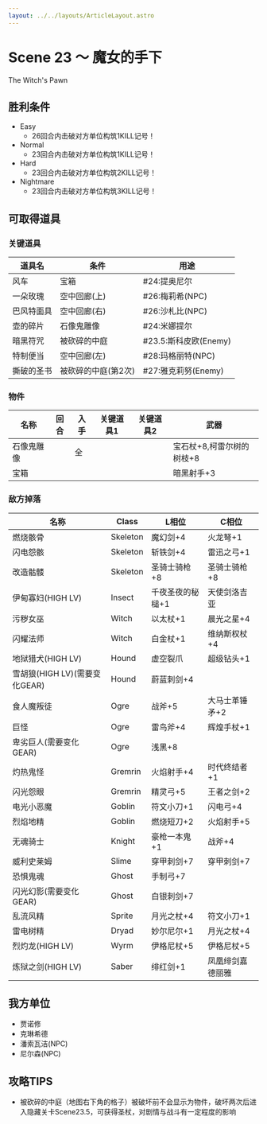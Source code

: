 ```yaml
---
layout: ../../layouts/ArticleLayout.astro
---
```

# Scene 23 ～ 魔女的手下  

The Witch's Pawn

## 胜利条件 

- Easy
  - 26回合内击破对方单位构筑1KILL记号！
- Normal
  - 23回合内击破对方单位构筑1KILL记号！
- Hard
  - 23回合内击破对方单位构筑2KILL记号！
- Nightmare
  - 23回合内击破对方单位构筑3KILL记号！

## 可取得道具 

### 关键道具

|道具名|条件|用途|
|---|---|---|
|风车|宝箱|#24:提奥尼尔|
|一朵玫瑰|空中回廊(上)|#26:梅莉希(NPC)|
|巴风特面具|空中回廊(右)|#26:沙札比(NPC)|
|壶的碎片|石像鬼雕像|#24:米娜提尔|
|暗黑符咒|被砍碎的中庭|#23.5:斯科皮欧(Enemy)|
|特制便当|空中回廊(左)|#28:玛格丽特(NPC)|
|撕破的圣书|被砍碎的中庭(第2次)|#27:雅克莉努(Enemy)|

### 物件

|名称|回合|入手|关键道具1|关键道具2|武器|
|---|---|---|---|---|---|
|石像鬼雕像||全|||宝石杖+8,柯雷尔树的树枝+8|
|宝箱|||||暗黑射手+3|

### 敌方掉落

|名称|Class|L相位|C相位|
|---|---|---|---|
|燃烧骸骨|Skeleton|魔幻剑+4|火龙弩+1|
|闪电怨骸|Skeleton|斩铁剑+4|雷迅之弓+1|
|改造骷髅|Skeleton|圣骑士骑枪+8|圣骑士骑枪+8|
|伊甸寡妇(HIGH LV)|Insect|千夜圣夜的秘槌+1|天使剑洛吉亚|
|污秽女巫|Witch|以太杖+1|晨光之星+4|
|闪耀法师|Witch|白金杖+1|维纳斯权杖+4|
|地狱猎犬(HIGH LV)|Hound|虚空裂爪|超级钻头+1|
|雪胡狼(HIGH LV)(需要变化GEAR)|Hound|蔚蓝刺剑+4||
|食人魔叛徒|Ogre|战斧+5|大马士革锤矛+2|
|巨怪|Ogre|雷鸟斧+4|辉煌手杖+1|
|卑劣巨人(需要变化GEAR)|Ogre|浅黑+8||
|灼热鬼怪|Gremrin|火焰射手+4|时代终结者+1|
|闪光怨眼|Gremrin|精灵弓+5|王者之剑+2|
|电光小恶魔|Goblin|符文小刀+1|闪电弓+4|
|烈焰地精|Goblin|燃烧短刀+2|火焰射手+5|
|无魂骑士|Knight|豪枪一本鬼+1|战斧+4|
|威利史莱姆|Slime|穿甲刺剑+7|穿甲刺剑+7|
|恐惧鬼魂|Ghost|手制弓+7||
|闪光幻影(需要变化GEAR)|Ghost|白银刺剑+7||
|乱流风精|Sprite|月光之杖+4|符文小刀+1|
|雷电树精|Dryad|妙尔尼尔+1|月光之杖+4|
|烈灼龙(HIGH LV)|Wyrm|伊格尼杖+5|伊格尼杖+5|
|炼狱之剑(HIGH LV)|Saber|绯红剑+1|凤凰绯剑嘉德丽雅|

## 我方单位 

- 贾诺修
- 克琳希德
- 潘索瓦洁(NPC)
- 尼尔森(NPC)

## 攻略TIPS 

- 被砍碎的中庭（地图右下角的格子）被破坏前不会显示为物件，破坏两次后进入隐藏关卡Scene23.5，可获得圣杖，对剧情与战斗有一定程度的影响

